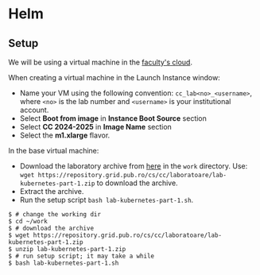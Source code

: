 # Helm

## Setup

We will be using a virtual machine in the [faculty's cloud](http://cloud.grid.pub.ro/).

When creating a virtual machine in the Launch Instance window:
  * Name your VM using the following convention: `cc_lab<no>_<username>`,
where `<no>` is the lab number and `<username>` is your institutional account.
  * Select **Boot from image** in **Instance Boot Source** section
  * Select **CC 2024-2025** in **Image Name** section
  * Select the **m1.xlarge** flavor.

In the base virtual machine:
  * Download the laboratory archive from [here](https://repository.grid.pub.ro/cs/cc/laboratoare/lab-kubernetes-part-1.zip) in the `work` directory.
Use: `wget https://repository.grid.pub.ro/cs/cc/laboratoare/lab-kubernetes-part-1.zip` to download the archive.
  * Extract the archive.
  * Run the setup script `bash lab-kubernetes-part-1.sh`.

```shell-session
$ # change the working dir
$ cd ~/work
$ # download the archive
$ wget https://repository.grid.pub.ro/cs/cc/laboratoare/lab-kubernetes-part-1.zip
$ unzip lab-kubernetes-part-1.zip
$ # run setup script; it may take a while
$ bash lab-kubernetes-part-1.sh
```


<HelmIntro/>


<ChartPullPractice/>


<HelmValues/>


<HelmValuesPractice/>


<HelmValuesAdvance/>


<HelmValuesAdvancePractice/>


<HelmVersioning/>
